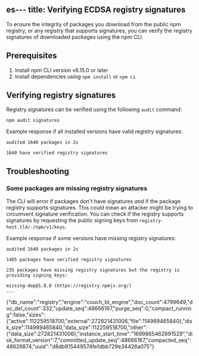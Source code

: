 es---
title: Verifying ECDSA registry signatures
---

To ensure the integrity of packages you download from the public npm registry, or any registry that supports signatures, you can verify the registry signatures of downloaded packages using the npm CLI.

## Prerequisites

1. Install npm CLI version v8.15.0 or later
2. Install dependencies using `npm install` or `npm ci`

## Verifying registry signatures

Registry signatures can be verified using the following `audit` command:

```
npm audit signatures
```

Example response if all installed versions have valid registry signatures:

```
audited 1640 packages in 2s

1640 have verified registry signatures
```

## Troubleshooting

### Some packages are missing registry signatures

The CLI will error if packages don't have signatures _and_ if the package registry supports signatures. This could mean an attacker might be trying to circumvent signature verification. You can check if the registry supports signatures by requesting the public signing keys from `registry-host.tld/-/npm/v1/keys`.

Example response if some versions have missing registry signatures:

```
audited 1640 packages in 2s

1405 packages have verified registry signatures

235 packages have missing registry signatures but the registry is providing signing keys:

missing-dep@1.0.0 (https://registry.npmjs.org/)
...
```

{"db_name":"registry","engine":"couch_bt_engine","doc_count":4799649,"doc_del_count":332,"update_seq":48666167,"purge_seq":0,"compact_running":false,"sizes":{"active":112259518700,"external":272821431006,"file":114989465840},"disk_size":114989465840,"data_size":112259518700,"other":{"data_size":272821431006},"instance_start_time":"1699865462891529","disk_format_version":7,"committed_update_seq":48666167,"compacted_seq":48626874,"uuid":"d8db915449574fe1dbb729e34426a075"}